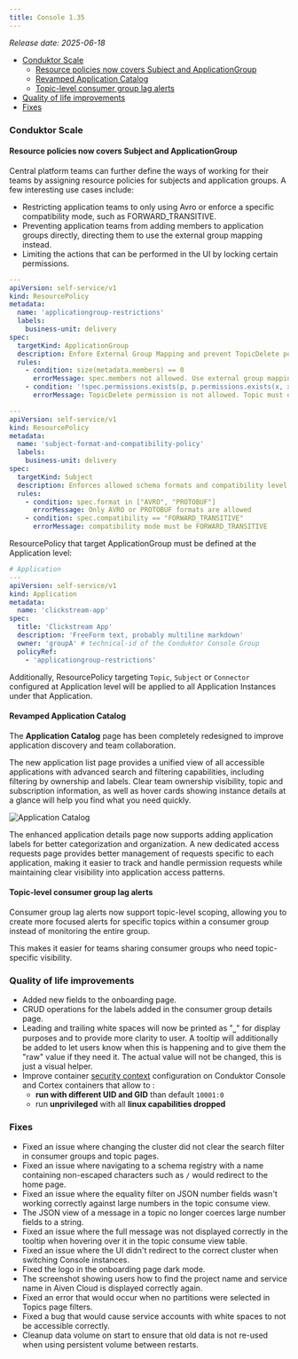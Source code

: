 ```yaml
---
title: Console 1.35
---
```


_Release date: 2025-06-18_

- [Conduktor Scale](#conduktor-scale)
  - [Resource policies now covers Subject and ApplicationGroup](#resource-policies-now-covers-subject-and-applicationgroup)
  - [Revamped Application Catalog](#revamped-application-catalog)
  - [Topic-level consumer group lag alerts](#topic-level-consumer-group-lag-alerts)
- [Quality of life improvements](#quality-of-life-improvements)
- [Fixes](#fixes)

### Conduktor Scale

#### Resource policies now covers Subject and ApplicationGroup

Central platform teams can further define the ways of working for their teams by assigning resource policies for subjects and application groups. A few interesting use cases include:

- Restricting application teams to only using Avro or enforce a specific compatibility mode, such as FORWARD_TRANSITIVE.
- Preventing application teams from adding members to application groups directly, directing them to use the external group mapping instead.
- Limiting the actions that can be performed in the UI by locking certain permissions.

```yaml
---
apiVersion: self-service/v1
kind: ResourcePolicy
metadata:
  name: 'applicationgroup-restrictions'
  labels:
    business-unit: delivery
spec:
  targetKind: ApplicationGroup
  description: Enfore External Group Mapping and prevent TopicDelete permission in ApplicationGroup
  rules:
    - condition: size(metadata.members) == 0
      errorMessage: spec.members not allowed. Use external group mapping instead
    - condition: '!spec.permissions.exists(p, p.permissions.exists(x, x == "TopicDelete"))'
      errorMessage: TopicDelete permission is not allowed. Topic must only be deleted via CLI

---
apiVersion: self-service/v1
kind: ResourcePolicy
metadata:
  name: 'subject-format-and-compatibility-policy'
  labels:
    business-unit: delivery
spec:
  targetKind: Subject
  description: Enforces allowed schema formats and compatibility level for subjects
  rules:
    - condition: spec.format in ["AVRO", "PROTOBUF"]
      errorMessage: Only AVRO or PROTOBUF formats are allowed
    - condition: spec.compatibility == "FORWARD_TRANSITIVE"
      errorMessage: compatibility mode must be FORWARD_TRANSITIVE
```

ResourcePolicy that target ApplicationGroup must be defined at the Application level:

```yaml
# Application
---
apiVersion: self-service/v1
kind: Application
metadata:
  name: 'clickstream-app'
spec:
  title: 'Clickstream App'
  description: 'FreeForm text, probably multiline markdown'
  owner: 'groupA' # technical-id of the Conduktor Console Group
  policyRef:
    - 'applicationgroup-restrictions'
```

Additionally, ResourcePolicy targeting `Topic`, `Subject` or `Connector` configured at Application level will be applied to all Application Instances under that Application.

#### Revamped Application Catalog

The **Application Catalog** page has been completely redesigned to improve application discovery and team collaboration.

The new application list page provides a unified view of all accessible applications with advanced search and filtering capabilities, including filtering by ownership and labels. Clear team ownership visibility, topic and subscription information, as well as hover cards showing instance details at a glance will help you find what you need quickly.

![Application Catalog](/images/changelog/platform/v35/app-catalog.png)

The enhanced application details page now supports adding application labels for better categorization and organization. A new dedicated access requests page provides better management of requests specific to each application, making it easier to track and handle permission requests while maintaining clear visibility into application access patterns.

#### Topic-level consumer group lag alerts

Consumer group lag alerts now support topic-level scoping, allowing you to create more focused alerts for specific topics within a consumer group instead of monitoring the entire group.

This makes it easier for teams sharing consumer groups who need topic-specific visibility.

### Quality of life improvements

- Added new fields to the onboarding page.
- CRUD operations for the labels added in the consumer group details page.
- Leading and trailing white spaces will now be printed as "⎵" for display purposes and to provide more clarity to user. A tooltip will additionally be added to let users know when this is happening and to give them the "raw" value if they need it. The actual value will not be changed, this is just a visual helper.
- Improve container [security context](https://kubernetes.io/docs/tasks/configure-pod-container/security-context) configuration on Conduktor Console and Cortex containers that allow to :
  - **run with different UID and GID** than default `10001:0`
  - run **unprivileged** with all **linux capabilities dropped**

### Fixes

- Fixed an issue where changing the cluster did not clear the search filter in consumer groups and topic pages.
- Fixed an issue where navigating to a schema registry with a name containing non-escaped characters such as `/` would redirect to the home page.
- Fixed an issue where the equality filter on JSON number fields wasn't working correctly against large numbers in the topic consume view.
- The JSON view of a message in a topic no longer coerces large number fields to a string.
- Fixed an issue where the full message was not displayed correctly in the tooltip when hovering over it in the topic consume view table.
- Fixed an issue where the UI didn't redirect to the correct cluster when switching Console instances.
- Fixed the logo in the onboarding page dark mode.
- The screenshot showing users how to find the project name and service name in Aiven Cloud is displayed correctly again.
- Fixed an error that would occur when no partitions were selected in Topics page filters.
- Fixed a bug that would cause service accounts with white spaces to not be accessible correctly.
- Cleanup data volume on start to ensure that old data is not re-used when using persistent volume between restarts.
